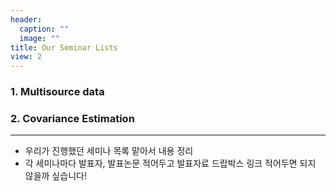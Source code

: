 ```yaml
---
header:
  caption: ""
  image: ""
title: Our Seminar Lists
view: 2
---
```


### 1. Multisource data


### 2. Covariance Estimation

---
- 우리가 진행했던 세미나 목록 맡아서 내용 정리
- 각 세미나마다 발표자, 발표논문 적어두고 발표자료 드랍박스 링크 적어두면 되지 않을까 싶습니다!